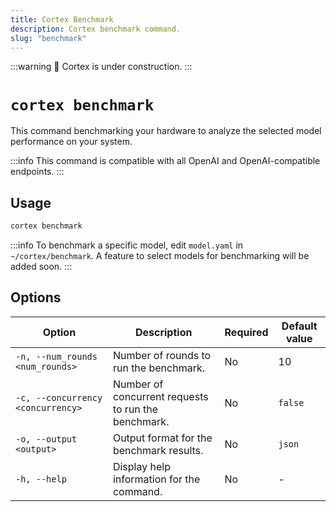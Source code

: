 ```yaml
---
title: Cortex Benchmark
description: Cortex benchmark command.
slug: "benchmark"
---
```


:::warning
🚧 Cortex is under construction.
:::

# `cortex benchmark`

This command benchmarking your hardware to analyze the selected model performance on your system.

:::info
This command is compatible with all OpenAI and OpenAI-compatible endpoints.
:::

## Usage

```bash
cortex benchmark
```
:::info
To benchmark a specific model, edit `model.yaml` in `~/cortex/benchmark`. A feature to select models for benchmarking will be added soon.
:::


## Options

| Option                           | Description                                                                 | Required | Default value |
|----------------------------------|-----------------------------------------------------------------------------|----------|---------------|
| `-n, --num_rounds <num_rounds>`  | Number of rounds to run the benchmark.                                       | No       | 10      |
| `-c, --concurrency <concurrency>`| Number of concurrent requests to run the benchmark.                         | No       | `false`         |
| `-o, --output <output>`          | Output format for the benchmark results.                     | No       | `json`          |
| `-h, --help`                     | Display help information for the command.                                   | No       |  -             |


